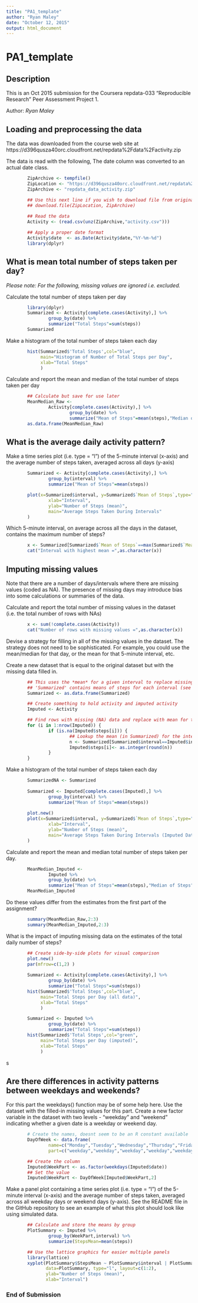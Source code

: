 ```yaml
---
title: "PA1_template"
author: "Ryan Maley"
date: "October 12, 2015"
output: html_document
---
```


# PA1_template
## Description
This is an Oct 2015 submission for the Coursera repdata-033 "Reproducible Research" Peer Assessment Project 1.

Author: *Ryan Maley*

## Loading and preprocessing the data
The data was downloaded from the course web site at https://d396qusza40orc.cloudfront.net/repdata%2Fdata%2Factivity.zip

The data is read with the following, The date column was converted to an actual date class.
```r
        ZipArchive <- tempfile()
        ZipLocation <- "https://d396qusza40orc.cloudfront.net/repdata%2Fdata%2Factivity.zip"
        ZipArchive <- "repdata_data_activity.zip"

        ## Use this next line if you wish to download file from original location
        ## download.file(ZipLocation, ZipArchive)
        
        ## Read the data
        Activity <- (read.csv(unz(ZipArchive,"activity.csv")))

        ## Apply a proper date format
        Activity$date  <- as.Date(Activity$date,"%Y-%m-%d")
        library(dplyr)
```


## What is mean total number of steps taken per day?

*Please note: For the following, missing values are ignored i.e. excluded.*

Calculate the total number of steps taken per day
```r
        library(dplyr)
        Summarized <- Activity[complete.cases(Activity),] %>% 
                group_by(date) %>% 
                summarize("Total Steps"=sum(steps))
        Summarized
```

Make a histogram of the total number of steps taken each day        
```r
        hist(Summarized$'Total Steps',col="blue",
             main="Histogram of Number of Total Steps per Day",
             xlab="Total Steps"
             )
```


Calculate and report the mean and median of the total number of steps taken per day
```r
        ## Calculate but save for use later
        MeanMedian_Raw <- 
                Activity[complete.cases(Activity),] %>% 
                        group_by(date) %>% 
                        summarize("Mean of Steps"=mean(steps),"Median of Steps"=median(steps))
        as.data.frame(MeanMedian_Raw)
```

## What is the average daily activity pattern?

Make a time series plot (i.e. type = "l") of the 5-minute interval (x-axis) and the average number of steps taken, averaged across all days (y-axis)
```r
        Summarized <- Activity[complete.cases(Activity),] %>% 
                group_by(interval) %>% 
                summarize("Mean of Steps"=mean(steps))

        plot(x=Summarized$interval, y=Summarized$`Mean of Steps`,type="l",
                xlab="Interval",
                ylab="Number of Steps (mean)",
                main="Average Steps Taken During Intervals"
        )

```

Which 5-minute interval, on average across all the days in the dataset, contains the maximum number of steps?
```r
        x <- Summarized[Summarized$`Mean of Steps`==max(Summarized$`Mean of Steps`),1]
        cat("Interval with highest mean =",as.character(x))
```

## Imputing missing values
Note that there are a number of days/intervals where there are missing values (coded as NA). The presence of missing days may introduce bias into some calculations or summaries of the data.

Calculate and report the total number of missing values in the dataset (i.e. the total number of rows with NAs)
```r
        x <- sum(!complete.cases(Activity))
        cat("Number of rows with missing values =",as.character(x))
``` 


Devise a strategy for filling in all of the missing values in the dataset. The strategy does not need to be sophisticated. For example, you could use the mean/median for that day, or the mean for that 5-minute interval, etc.

Create a new dataset that is equal to the original dataset but with the missing data filled in.
```r
        ## This uses the *mean* for a given interval to replace missing steps values (NAs)
        ## 'Summarized' contains means of steps for each interval (see above)
        Summarized <- as.data.frame(Summarized)

        ## Create something to hold activity and imputed activity
        Imputed <- Activity

        ## Find rows with missing (NA) data and replace with mean for the interval
        for (i in 1:nrow(Imputed)) {
                if (is.na(Imputed$steps[i])) {
                        ## Lookup the mean (in Summarized) for the interval of this row
                        n <- Summarized[Summarized$interval==Imputed$interval[i],"Mean of Steps"]
                        Imputed$steps[i]<- as.integer(round(n))
                }
        }

``` 

        
Make a histogram of the total number of steps taken each day
```r
        SummarizedNA <- Summarized
        
        Summarized <- Imputed[complete.cases(Imputed),] %>% 
                group_by(interval) %>% 
                summarize("Mean of Steps"=mean(steps))
        
        plot.new()
        plot(x=Summarized$interval, y=Summarized$`Mean of Steps`,type="l",
                xlab="Interval",
                ylab="Number of Steps (mean)",
                main="Average Steps Taken During Intervals (Imputed Data)"
        )
``` 


Calculate and report the mean and median total number of steps taken per day. 
```r
        MeanMedian_Imputed <- 
                Imputed %>% 
                group_by(date) %>% 
                summarize("Mean of Steps"=mean(steps),"Median of Steps"=median(steps))
        MeanMedian_Imputed
``` 


Do these values differ from the estimates from the first part of the assignment? 
```r
        summary(MeanMedian_Raw,2:3)
        summary(MeanMedian_Imputed,2:3)
``` 

What is the impact of imputing missing data on the estimates of the total daily number of steps?
```r
        ## Create side-by-side plots for visual comparison
        plot.new()
        par(mfrow=c(1,2) )
        
        Summarized <- Activity[complete.cases(Activity),] %>% 
                group_by(date) %>% 
                summarize("Total Steps"=sum(steps))
        hist(Summarized$'Total Steps',col="blue",
             main="Total Steps per Day (all data)",
             xlab="Total Steps"
             )

        Summarized <- Imputed %>% 
                group_by(date) %>% 
                summarize("Total Steps"=sum(steps))
        hist(Summarized$'Total Steps',col="green",
             main="Total Steps per Day (imputed)",
             xlab="Total Steps"
             )
``` 
s

## Are there differences in activity patterns between weekdays and weekends?

For this part the weekdays() function may be of some help here. 
Use the dataset with the filled-in missing values for this part.
Create a new factor variable in the dataset with two levels - "weekday" and "weekend" indicating whether a given date is a weekday or weekend day.
```r
        # Create the names, doesnt seem to be an R constant available
        DayOfWeek <- data.frame(
                name=c("Monday","Tuesday","Wednesday","Thursday","Friday","Saturday","Sunday"),
                part=c("weekday","weekday","weekday","weekday","weekday","weekend","weekend"))

        ## Create the column
        Imputed$WeekPart <- as.factor(weekdays(Imputed$date))
        ## Set the value
        Imputed$WeekPart <- DayOfWeek[Imputed$WeekPart,2]
```

Make a panel plot containing a time series plot (i.e. type = "l") of the 5-minute interval (x-axis) and the average number of steps taken, averaged across all weekday days or weekend days (y-axis). 
See the README file in the GitHub repository to see an example of what this plot should look like using simulated data.
```r
        ## Calculate and store the means by group
        PlotSummary <- Imputed %>% 
                group_by(WeekPart,interval) %>% 
                summarize(StepsMean=mean(steps))

        ## Use the lattice graphics for easier multiple panels
        library(lattice)
        xyplot(PlotSummary$StepsMean ~ PlotSummary$interval | PlotSummary$WeekPart, 
               data=PlotSummary, type="l", layout=c(1:2),
               ylab="Number of Steps (mean)",
               xlab="Interval")
```

### End of Submission
